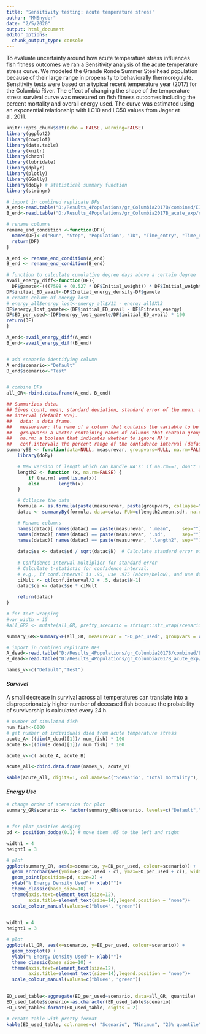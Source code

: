 ```yaml
---
title: 'Sensitivity testing: acute temperature stress'
author: "MNSnyder"
date: "2/5/2020"
output: html_document
editor_options: 
  chunk_output_type: console
---
```


To evaluate uncertainty around how acute temperature stress influences fish fitness outcomes we ran a Sensitivity analysis of the acute temperature stress curve. We modeled the Grande Ronde Summer Steelhead population because of their large range in propensity to behaviorally thermoregulate. Sensitivity tests were based on a typical recent temperature year (2017) for the Columbia River. The effect of changing the shape of the temperature stress survival curve was measured on fish fitness outcomes including the percent mortality and overall energy used. The curve was estimated using an exponential relationship with LC10 and LC50 values from Jager et al. 2011.   

```r
knitr::opts_chunk$set(echo = FALSE, warning=FALSE)
library(ggplot2)
library(cowplot)
library(data.table)
library(knitr)
library(chron)
library(lubridate)
library(dplyr)
library(plotly)
library(GGally)
library(doBy) # statistical summary function
library(stringr)
```


```r
# import in combined replicate DFs
A_end<-read.table("D:/Results_4Populations/gr_Columbia2017B/combined/E13.csv", header=TRUE, sep=",")
B_end<-read.table("D:/Results_4Populations/gr_Columbia2017B_acute_exp/combined/E13.csv", header=TRUE, sep=",")

# rename columns
rename_end_condition <-function(DF){
  names(DF)<-c("Run", "Step", "Population", "ID", "Time_entry", "Time_exit", "Time_in_system", "Time_remaining", "Total_hours_cold_water", "Initial_weight", "Initial_energy_density", "Fitness_weight", "Fitness_energy_density", "Fitness_energy")
  return(DF)
}

A_end <- rename_end_condition(A_end)
B_end <- rename_end_condition(B_end)

```


```r
# function to calculate cumulative degree days above a certain degree
avail_energy_diff<-function(DF){
  DF$gamete<-(((7598 + (0.527 * DF$Initial_weight)) * DF$Initial_weight) * 0.068) / DF$Initial_weight
DF$initial_ED_avail<-DF$Initial_energy_density-DF$gamete
# create column of energy lost
# energy_all$energy_lost<-energy_all$X11 - energy_all$X13
DF$energy_lost_gamete<-(DF$initial_ED_avail - DF$Fitness_energy) 
DF$ED_per_used<-(DF$energy_lost_gamete/DF$initial_ED_avail) * 100
return(DF)
}

A_end<-avail_energy_diff(A_end)
B_end<-avail_energy_diff(B_end)


# add scenario identifying column
A_end$scenario<-"Default"
B_end$scenario<-"Test"


# combine DFs 
all_GR<-rbind.data.frame(A_end, B_end)
```


```r
## Summarizes data.
## Gives count, mean, standard deviation, standard error of the mean, and confidence 
## interval (default 95%).
##   data: a data frame.
##   measurevar: the name of a column that contains the variable to be summariezed
##   groupvars: a vector containing names of columns that contain grouping variables
##   na.rm: a boolean that indicates whether to ignore NA's
##   conf.interval: the percent range of the confidence interval (default is 95%)
summarySE <- function(data=NULL, measurevar, groupvars=NULL, na.rm=FALSE, conf.interval=.95) {
    library(doBy)

    # New version of length which can handle NA's: if na.rm==T, don't count them
    length2 <- function (x, na.rm=FALSE) {
        if (na.rm) sum(!is.na(x))
        else       length(x)
    }

    # Collapse the data
    formula <- as.formula(paste(measurevar, paste(groupvars, collapse=" + "), sep=" ~ "))
    datac <- summaryBy(formula, data=data, FUN=c(length2,mean,sd), na.rm=na.rm)

    # Rename columns
    names(datac)[ names(datac) == paste(measurevar, ".mean",    sep="") ] <- measurevar
    names(datac)[ names(datac) == paste(measurevar, ".sd",      sep="") ] <- "sd"
    names(datac)[ names(datac) == paste(measurevar, ".length2", sep="") ] <- "N"
    
    datac$se <- datac$sd / sqrt(datac$N)  # Calculate standard error of the mean
    
    # Confidence interval multiplier for standard error
    # Calculate t-statistic for confidence interval: 
    # e.g., if conf.interval is .95, use .975 (above/below), and use df=N-1
    ciMult <- qt(conf.interval/2 + .5, datac$N-1)
    datac$ci <- datac$se * ciMult
    
    return(datac)
}
```


```r
# for text wrapping
#var_width = 15
#all_GR2 <- mutate(all_GR, pretty_scenario = stringr::str_wrap(scenario, width = var_width))

summary_GR<-summarySE(all_GR, measurevar = "ED_per_used", groupvars = c( "scenario"))

```

```r
# import in combined replicate DFs
A_dead<-read.table("D:/Results_4Populations/gr_Columbia2017B/combined/E12.csv", header=TRUE, sep=",")
B_dead<-read.table("D:/Results_4Populations/gr_Columbia2017B_acute_exp/combined/E12.csv", header=TRUE, sep=",")

names_v<-c("Default","Test")

```

#### *Survival*

A small decrease in survival across all temperatures can translate into a disproporionately higher number of deceased fish because the probability of survivorship is calculated every 24 h. 

```r
# number of simulated fish
num_fish<-6000
# get number of individuals died from acute temperature stress
acute_A<-((dim(A_dead)[1])/ num_fish) * 100
acute_B<-((dim(B_dead)[1])/ num_fish) * 100

acute_v<-c( acute_A, acute_B)

acute_all<-cbind.data.frame(names_v, acute_v)

kable(acute_all, digits=1, col.names=c("Scenario", "Total mortality"), caption="Table 1. Model output for percent of individuals dying from acute temperature stress summarized for Grande Ronde River Summer Steelhead.")
```


#### *Energy Use*

```r

# change order of scenarios for plot
summary_GR$scenario <- factor(summary_GR$scenario, levels=c("Default","Test"))


# for plot position dodging
pd <- position_dodge(0.1) # move them .05 to the left and right

width1 = 4
height1 = 3

# plot
ggplot(summary_GR, aes(x=scenario, y=ED_per_used, colour=scenario)) +
  geom_errorbar(aes(ymin=ED_per_used - ci, ymax=ED_per_used + ci), width = 0.1, position=pd, size=1.25) +
  geom_point(position=pd, size=2) + 
  ylab("% Energy Density Used")+ xlab("")+
  theme_classic(base_size=10) + 
  theme(axis.text=element_text(size=12),
        axis.title=element_text(size=14),legend.position = "none")+
  scale_colour_manual(values=c("blue4", "green"))
  
```


```r

width1 = 4
height1 = 3

# plot
ggplot(all_GR, aes(x=scenario, y=ED_per_used, colour=scenario)) +
  geom_boxplot() + 
  ylab("% Energy Density Used")+ xlab("")+
  theme_classic(base_size=10) + 
  theme(axis.text=element_text(size=12),
        axis.title=element_text(size=14),legend.position = "none")+
  scale_colour_manual(values=c("blue4", "green"))
  
```


```r
ED_used_table<-aggregate(ED_per_used~scenario, data=all_GR, quantile)
ED_used_table$scenario<-as.character(ED_used_table$scenario)
ED_used_table<-format(ED_used_table, digits = 2)

# create table with pretty format
kable(ED_used_table, col.names=c( "Scenario", "Minimum", "25% quantile","Median", "75% quantile", "Maximum"),row.names=FALSE, caption="Table 1. Percent energy used across different acute temperature stress curves summarized for Grande Ronde River Summer Steelhead.", digits=1)
```

